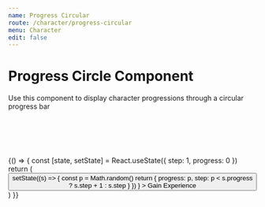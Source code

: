 ```yaml
---
name: Progress Circular
route: /character/progress-circular
menu: Character
edit: false
---
```



# Progress Circle Component

Use this component to display character progressions through a circular progress bar

<Playground>
	<div style={{ display: "flex", alignItems: "center", justifyContent: "space-around" }}>
		<div style={{width: "100px"}}>
    		<ProgressCircle step={1} shape="triangle" progress={0.2} avatar="/public/atom.svg" stroke={{ primary: "#4182b7" }} style={{ margin: "0 20px" }} />
    	</div>
		<div style={{width: "120px"}}>
			<ProgressCircle
				step={7}
				shape="shield"
				progress={0.4}
				avatar="/public/avatar.svg"
				stroke={{ primary: "#a57af7", background: "#6946aa" }}
				style={{ margin: "0 20px" }}
			/>
		</div>
		<div style={{width: "150px"}}>
    		<ProgressCircle step={13} shape="circle" progress={0.55} avatar="/public/bunny.svg" style={{ margin: "0 20px" }} />
    	</div>
		<div style={{width: "120px"}}>
			<ProgressCircle step={42} shape="star" progress={0.7} avatar="/public/book.svg" stroke={{ primary: "#a57af7" }} style={{ margin: "0 20px" }} />
    	</div>
		<div style={{width: "100px"}}>
			<ProgressCircle step={242} shape="square" progress={0.9} avatar="/public/phone.svg" stroke={{ primary: "#fce763" }} style={{ margin: "0 20px" }} />
		</div>
	</div>
    <br />

</Playground>

<br></br>

<Props of={ProgressCircle} />

<Playground>
	{() => {
		const [state, setState] = React.useState({ step: 1, progress: 0 })
		return (
			<React.Fragment>
				<button
					onClick={() =>
						setState((s) => {
							const p = Math.random()
							return { progress: p, step: p < s.progress ? s.step + 1 : s.step }
						})
					}
				>
					Gain Experience
				</button>
				<ProgressCircle
					step={state.step}
					shape="shield"
					progress={state.progress}
					avatar="/public/bunny.svg"
					stroke={{ primary: "#a57af7" }}
					style={{ marginBottom: "50px" }}
				/>
			</React.Fragment>
		)
	}}
</Playground>
